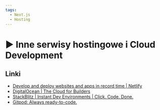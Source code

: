 ```yaml
---
tags:
  - Next.js
  - Hosting
---
```



# ▶️ Inne serwisy hostingowe i Cloud Development

<VimeoPlayer videoId="748526819" />

## Linki

- [Develop and deploy websites and apps in record time | Netlify](https://www.netlify.com/)
- [DigitalOcean | The Cloud for Builders](https://www.digitalocean.com/?refcode=80e257abf861)
- [StackBlitz | Instant Dev Environments | Click. Code. Done.](https://stackblitz.com/)
- [Gitpod: Always ready-to-code.](https://www.gitpod.io/)
